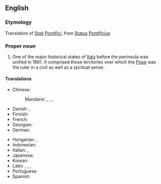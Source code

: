==English==

===Etymology===
Translation of {{uder|en|it|-}} [[stati#Italian|Stati]] [[pontifici#Italian|Pontifici]], from {{uder|en|la|-}} [[status#Latin|Status]] [[pontificius|Pontificius]]

===Proper noun===
{{wikipedia}}
{{en-proper noun|head=[[papal|Papal]] [[state|States]]}}

# One of the major historical states of [[Italy]] before the peninsula was unified in 1861. It comprised those territories over which the [[Pope]] was the ruler in a civil as well as a spiritual sense.

====Translations====
{{trans-top|state}}
* Chinese:
*: Mandarin: {{t|cmn|教宗國}}, {{t|cmn|教宗国|tr=Jiàozōngguó}}, {{t|cmn|教皇國}}, {{t|cmn|教皇国|tr=Jiàohuángguó}}
* Danish: {{t|da|Kirkestaten}}, {{t|da|Pavestaten}} {{qualifier|uncommon}}
* Finnish: {{t|fi|Kirkkovaltio}}
* French: {{t+|fr|États pontificaux|m-p}}
* Georgian: {{t|ka|პაპის ოლქი}}
* German: {{t+|de|Kirchenstaat|m}}
{{trans-mid}}
* Hungarian: {{t|hu|Pápai Állam}}, {{t|hu|Egyházi Állam}}
* Indonesian: {{t|id|Negara Kepausan}}
* Italian: {{t|it|Stato Pontificio|m}}, {{t|it|Stato della Chiesa|m}}
* Japanese: {{t|ja|教皇領|tr=Kyōkōryō}}
* Korean: {{t+|ko|^교황령}}
* Latin: {{t|la|Status Pontificius|m}}, {{t|la|Status Ecclēsiasticus|m}}, {{t|la|Patrimōnium Petrī|n}}, {{t|la|rēspūblica Sanctī Petrī|f}} {{qualifier|early medieval}}
* Portuguese: {{t|pt|Estados Papais|m-p}}
* Spanish: {{t|es|Estados Pontificios|m-p}}
{{trans-bottom}}
{{C|en|Historical polities}}